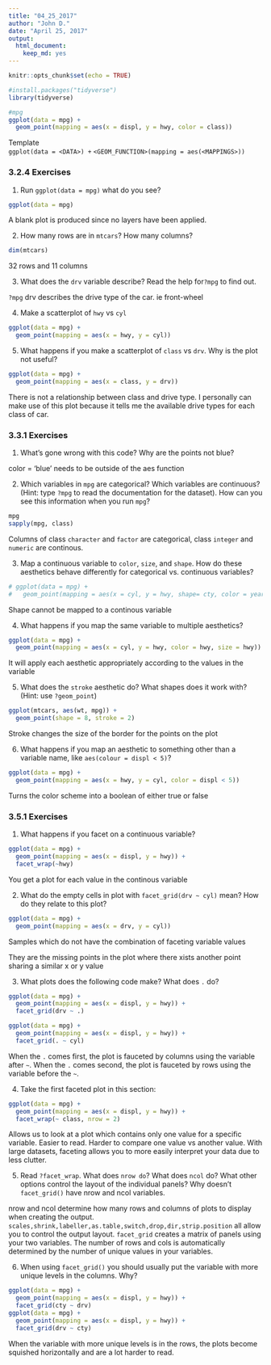 ```yaml
---
title: "04_25_2017"
author: "John D."
date: "April 25, 2017"
output: 
  html_document: 
    keep_md: yes
---
```


```r
knitr::opts_chunk$set(echo = TRUE)
```

```r
#install.packages("tidyverse")
library(tidyverse)
```

```r
#mpg
ggplot(data = mpg) +
  geom_point(mapping = aes(x = displ, y = hwy, color = class))
```

Template  
`ggplot(data = <DATA>) + `
`  <GEOM_FUNCTION>(mapping = aes(<MAPPINGS>))`

### 3.2.4 Exercises  

1. Run `ggplot(data = mpg)` what do you see?
```r
ggplot(data = mpg)
```

A blank plot is produced since no layers have been applied.

2. How many rows are in `mtcars`? How many columns?

```r
dim(mtcars)
```

32 rows and 11 columns

3. What does the `drv` variable describe? Read the help for`?mpg` to find out.

`?mpg` drv describes the drive type of the car. ie front-wheel

4. Make a scatterplot of `hwy` vs `cyl`

```r
ggplot(data = mpg) +
  geom_point(mapping = aes(x = hwy, y = cyl))
```

5. What happens if you make a scatterplot of `class` vs `drv`. Why is the plot not useful?

```r
ggplot(data = mpg) +
  geom_point(mapping = aes(x = class, y = drv))
```

There is not a relationship between class and drive type. I personally can make use of this plot because it tells me the available drive types for each class of car.

### 3.3.1 Exercises  

1. What’s gone wrong with this code? Why are the points not blue?  

color = 'blue' needs to be outside of the aes function

2. Which variables in `mpg` are categorical? Which variables are continuous? (Hint: type `?mpg` to read the documentation for the dataset). How can you see this information when you run `mpg`?

```r
mpg
sapply(mpg, class)
```

Columns of class `character` and `factor` are categorical, class `integer` and `numeric` are continous.

3. Map a continuous variable to `color`, `size`, and `shape`. How do these aesthetics behave differently for categorical vs. continuous variables?

```r
# ggplot(data = mpg) +
#   geom_point(mapping = aes(x = cyl, y = hwy, shape= cty, color = year, size = cyl))
```

Shape cannot be mapped to a continous variable

4. What happens if you map the same variable to multiple aesthetics?

```r
ggplot(data = mpg) +
  geom_point(mapping = aes(x = cyl, y = hwy, color = hwy, size = hwy))
```

It will apply each aesthetic appropriately according to the values in the variable

5. What does the `stroke` aesthetic do? What shapes does it work with? (Hint: use `?geom_point`)

```r
ggplot(mtcars, aes(wt, mpg)) +
  geom_point(shape = 8, stroke = 2)
```

Stroke changes the size of the border for the points on the plot

6. What happens if you map an aesthetic to something other than a variable name, like `aes(colour = displ < 5)`?

```r
ggplot(data = mpg) +
  geom_point(mapping = aes(x = hwy, y = cyl, color = displ < 5))
```

Turns the color scheme into a boolean of either true or false

### 3.5.1 Exercises

1. What happens if you facet on a continuous variable?

```r
ggplot(data = mpg) + 
  geom_point(mapping = aes(x = displ, y = hwy)) + 
  facet_wrap(~hwy)
```

You get a plot for each value in the continous variable

2. What do the empty cells in plot with `facet_grid(drv ~ cyl)` mean? How do they relate to this plot?

```r
ggplot(data = mpg) + 
  geom_point(mapping = aes(x = drv, y = cyl))
```

Samples which do not have the combination of faceting variable values

They are the missing points in the plot where there xists another point sharing a similar x or y value

3. What plots does the following code make? What does `.` do?

```r
ggplot(data = mpg) + 
  geom_point(mapping = aes(x = displ, y = hwy)) +
  facet_grid(drv ~ .)

ggplot(data = mpg) + 
  geom_point(mapping = aes(x = displ, y = hwy)) +
  facet_grid(. ~ cyl)
```

When the `.` comes first, the plot is fauceted by columns using the variable after `~`. When the `.` comes second, the plot is fauceted by rows using the variable before the `~`.

4. Take the first faceted plot in this section:

```r
ggplot(data = mpg) + 
  geom_point(mapping = aes(x = displ, y = hwy)) + 
  facet_wrap(~ class, nrow = 2)
```

Allows us to look at a plot which contains only one value for a specific variable. Easier to read. Harder to compare one value vs another value. With large datasets, faceting allows you to more easily interpret your data due to less clutter.

5. Read `?facet_wrap`. What does `nrow do`? What does `ncol` do? What other options control the layout of the individual panels? Why doesn’t `facet_grid()` have nrow and ncol variables.

nrow and ncol determine how many rows and columns of plots to display when creating the output. `scales,shrink,labeller,as.table,switch,drop,dir,strip.position` all allow you to control the output layout. `facet_grid` creates a matrix of panels using your two variables. The number of rows and cols is automatically determined by the number of unique values in your variables.

6. When using `facet_grid()` you should usually put the variable with more unique levels in the columns. Why?

```r
ggplot(data = mpg) + 
  geom_point(mapping = aes(x = displ, y = hwy)) +
  facet_grid(cty ~ drv)
ggplot(data = mpg) + 
  geom_point(mapping = aes(x = displ, y = hwy)) +
  facet_grid(drv ~ cty)
```

When the variable with more unique levels is in the rows, the plots become squished horizontally and are a lot harder to read.